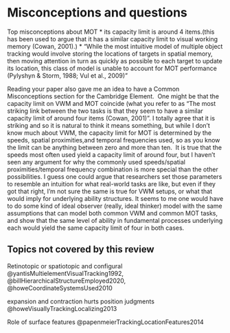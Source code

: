 # Misconceptions and questions

Top misconceptions about MOT
* its capacity limit is around 4 items.(this has been used to argue that it has a similar capacity limit to visual working memory (Cowan, 2001).)
* "While the most intuitive model of multiple object tracking would involve storing the locations of targets in spatial memory, then moving attention in turn as quickly as possible to each target to update its location, this class of model is unable to account for MOT performance (Pylyshyn & Storm, 1988; Vul et al., 2009)"

Reading your paper also gave me an idea to have a Common Misconceptions section for the Cambridge Element.  One might be that the capacity limit on VWM and MOT coincide (what you refer to as "The most striking link between the two tasks is that they seem to have a similar capacity limit of around four items (Cowan, 2001)". I totally agree that it is striking and so it is natural to think it means something, but while I don't know much about VWM, the capacity limit for MOT is determined by the speeds, spatial proximities,and temporal frequencies used, so as you know the limit can be anything between zero and more than ten.  It is true that the speeds most often used yield a capacity limit of around four, but I haven't seen any argument for why the commonly used speeds/spatial proximities/temporal frequency combination is more special than the other possibilities. I guess one could argue that researchers set those parameters to resemble an intuition for what real-world tasks are like, but even if they got that right, I'm not sure the same is true for VWM setups, or what that would imply for underlying ability structures. It seems to me one would have to do some kind of ideal observer (really, ideal thinker) model with the same assumptions that can model both common VWM and common MOT tasks, and show that the same level of ability in fundamental processes underlying each would yield the same capacity limit of four in both cases.

## Topics not covered by this review

Retinotopic or spatiotopic and configural @yantisMultielementVisualTracking1992, @billHierarchicalStructureEmployed2020, @howeCoordinateSystemsUsed2010

expansion and contraction hurts position judgments @howeVisuallyTrackingLocalizing2013

Role of surface features @papenmeierTrackingLocationFeatures2014
